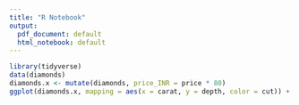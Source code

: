 ---
title: "R Notebook"
output:
  pdf_document: default
  html_notebook: default
---



```{r}
library(tidyverse)
data(diamonds)
diamonds.x <- mutate(diamonds, price_INR = price * 80)
ggplot(diamonds.x, mapping = aes(x = carat, y = depth, color = cut)) + geom_point()

```


